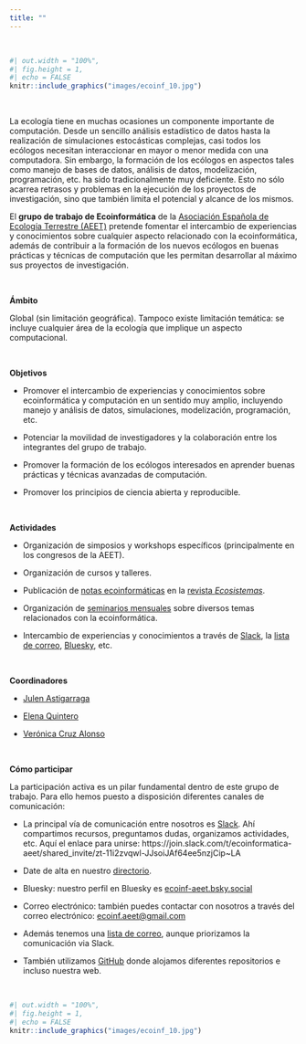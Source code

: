 ```yaml
---
title: ""
---
```


<br>

```r
#| out.width = "100%",
#| fig.height = 1,
#| echo = FALSE
knitr::include_graphics("images/ecoinf_10.jpg")
```

<br>

La ecología tiene en muchas ocasiones un componente importante de computación. Desde un sencillo análisis estadístico de datos hasta la realización de simulaciones estocásticas complejas, casi todos los ecólogos necesitan interaccionar en mayor o menor medida con una computadora. Sin embargo, la formación de los ecólogos en aspectos tales como manejo de bases de datos, análisis de datos, modelización, programación, etc. ha sido tradicionalmente muy deficiente. Esto no sólo acarrea retrasos y problemas en la ejecución de los proyectos de investigación, sino que también limita el potencial y alcance de los mismos.

El **grupo de trabajo de Ecoinformática** de la [Asociación Española de Ecología Terrestre (AEET)](https://www.aeet.org/es/) pretende fomentar el intercambio de experiencias y conocimientos sobre cualquier aspecto relacionado con la ecoinformática, además de contribuir a la formación de los nuevos ecólogos en buenas prácticas y técnicas de computación que les permitan desarrollar al máximo sus proyectos de investigación.

<br>

**Ámbito**

Global (sin limitación geográfica). Tampoco existe limitación temática: se incluye cualquier área de la ecología que implique un aspecto computacional.

<br>

**Objetivos**

-   Promover el intercambio de experiencias y conocimientos sobre ecoinformática y computación en un sentido muy amplio, incluyendo manejo y análisis de datos, simulaciones, modelización, programación, etc.

-   Potenciar la movilidad de investigadores y la colaboración entre los integrantes del grupo de trabajo.

-   Promover la formación de los ecólogos interesados en aprender buenas prácticas y técnicas avanzadas de computación.

-   Promover los principios de ciencia abierta y reproducible.

<br>

**Actividades**

-   Organización de simposios y workshops específicos (principalmente en los congresos de la AEET).

-   Organización de cursos y talleres.

-   Publicación de [notas ecoinformáticas](notas-ecoinformaticas.html) en la [revista *Ecosistemas*](https://www.revistaecosistemas.net/index.php/ecosistemas).

-   Organización de [seminarios mensuales](seminarios.html) sobre diversos temas relacionados con la ecoinformática.

-   Intercambio de experiencias y conocimientos a través de [Slack](https://ecoinformatica-aeet.slack.com), la [lista de correo](https://groups.google.com/forum/#!forum/ecoinformatica_aeet), [Bluesky](https://bsky.app/profile/ecoinf-aeet.bsky.social), etc.

<br>

**Coordinadores**

-   [Julen Astigarraga](https://bsky.app/profile/julenastigarraga.bsky.social)

-   [Elena Quintero](https://elequintero.github.io)

-   [Verónica Cruz Alonso](https://scholar.google.es/citations?user=mdktyS4AAAAJ&hl=es)

<br>

**Cómo participar**

La participación activa es un pilar fundamental dentro de este grupo de trabajo. Para ello hemos puesto a disposición diferentes canales de comunicación:

-   La principal vía de comunicación entre nosotros es [Slack](https://ecoinformatica-aeet.slack.com). Ahí compartimos recursos, preguntamos dudas, organizamos actividades, etc. Aquí el enlace para unirse: https://join.slack.com/t/ecoinformatica-aeet/shared_invite/zt-11i2zvqwl-JJsoiJAf64ee5nzjCip\~LA

-   Date de alta en nuestro [directorio](miembros.html).

-   Bluesky: nuestro perfil en Bluesky es [ecoinf-aeet.bsky.social](https://bsky.app/profile/ecoinf-aeet.bsky.social)

-   Correo electrónico: también puedes contactar con nosotros a través del correo electrónico: [ecoinf.aeet\@gmail.com](mailto:ecoinf.aeet@gmail.com){.email}

-   Además tenemos una [lista de correo](https://groups.google.com/forum/#!forum/ecoinformatica_aeet), aunque priorizamos la comunicación via Slack.

-   También utilizamos [GitHub](https://github.com/ecoinfaeet) donde alojamos diferentes repositorios e incluso nuestra web.

<br>

```r
#| out.width = "100%",
#| fig.height = 1,
#| echo = FALSE
knitr::include_graphics("images/ecoinf_10.jpg")
```
